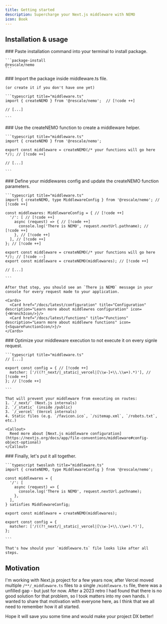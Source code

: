 ```yaml
---
title: Getting started
description: Supercharge your Next.js middleware with NEMO
icon: Book
---
```



## Installation & usage

<Steps>
  <Step>
    ### Paste installation command into your terminal to install package.

    ```package-install
    @rescale/nemo
    ```

  </Step>
  <Step>
    ### Import the package inside middleware.ts file.

    (or create it if you don't have one yet)

    ```typescript title="middleware.ts"
    import { createNEMO } from '@rescale/nemo';  // [!code ++]

    // [...]
    
    ```

  </Step>
  <Step>
    ### Use the createNEMO function to create a middleware helper.

    ```typescript title="middleware.ts"
    import { createNEMO } from '@rescale/nemo';

    export const middleware = createNEMO(/* your functions will go here */); // [!code ++]

    // [...]

    ```

  </Step>
  <Step>
    ### Define your middlewares config and update the createNEMO function parameters.

    ```typescript title="middleware.ts"
    import { createNEMO, type MiddlewareConfig } from '@rescale/nemo'; // [!code ++]

    const middlewares: MiddlewareConfig = { // [!code ++]
      '/': [ // [!code ++]
        async (request) => { // [!code ++]
          console.log('There is NEMO', request.nextUrl.pathname); // [!code ++]
        }, // [!code ++]
      ], // [!code ++]
    }; // [!code ++]

    export const middleware = createNEMO(/* your functions will go here */); // [!code --]
    export const middleware = createNEMO(middlewares); // [!code ++]

    // [...]

    ```

    After that step, you should see an `There is NEMO` message in your console for every request made to your application.

    <Cards>
      <Card href="/docs/latest/configuration" title="Configuration" description="Learn more about middlewres configuration" icon={<WrenchIcon/>}/>
      <Card href="/docs/latest/functions" title="Functions" description="Learn more about middlewre functions" icon={<SquareFunctionIcon/>}/>
    </Cards>

  </Step>
  <Step>
    ### Optimize your middleware execution to not execute it on every signle request.

    ```typescript title="middleware.ts"
    // [...]

    export const config = { // [!code ++]
      matcher: ['/((?!_next/|_static|_vercel|[\\w-]+\\.\\w+).*)'], // [!code ++]
    }; // [!code ++]

    ```

    That will prevent your middleware from executing on routes:
    1. `/_next/` (Next.js internals)
    2. `/_static` (inside /public)
    3. `/_vercel` (Vercel internals)
    4. Static files (e.g. `/favicon.ico`, `/sitemap.xml`, `/robots.txt`, etc.)

    <Callout>
      Reed more about [Next.js middleware configuration](https://nextjs.org/docs/app/file-conventions/middleware#config-object-optional)
    </Callout>

  </Step>
  <Step>
    ### Finally, let's put it all together.

    ```typescript twoslash title="middleware.ts"
    import { createNEMO, type MiddlewareConfig } from '@rescale/nemo';

    const middlewares = {
      '/': [
        async (request) => {
          console.log('There is NEMO', request.nextUrl.pathname);
        },
      ],
    } satisfies MiddlewareConfig;

    export const middleware = createNEMO(middlewares);

    export const config = {
      matcher: ['/((?!_next/|_static|_vercel|[\\w-]+\\.\\w+).*)'],
    };

    ```

    That's how should your `middleware.ts` file looks like after all steps.

  </Step>
</Steps>

## Motivation

I'm working with Next.js project for a few years now, after Vercel moved multiple `/**/_middleware.ts` files to a single `/middleware.ts` file, there was a unfilled gap - but just for now. After a 2023 retro I had found that there is no good solution for that problem, so I took matters into my own hands. I wanted to share that motivation with everyone here, as I think that we all need to remember how it all started.

Hope it will save you some time and would make your project DX better!
